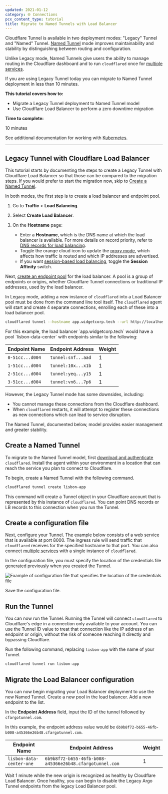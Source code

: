 ```yaml
---
updated: 2021-01-12
category: 🌐 Connections
pcx_content_type: tutorial
title: Migrate to Named Tunnels with Load Balancer
---
```



Cloudflare Tunnel is available in two deployment modes: "Legacy" Tunnel and "Named" Tunnel. [Named Tunnel](https://blog.cloudflare.com/argo-tunnels-that-live-forever/) mode improves maintainability and stability by distinguishing between routing and configuration.

Unlike Legacy mode, Named Tunnels give users the ability to manage routing in the Cloudflare dashboard and to run `cloudflared` once for [multiple services](https://blog.cloudflare.com/many-services-one-cloudflared/).

If you are using Legacy Tunnel today you can migrate to Named Tunnel deployment in less than 10 minutes.

**This tutorial covers how to:**

- Migrate a Legacy Tunnel deployment to Named Tunnel model
- Use Cloudflare Load Balancer to perform a zero downtime migration

**Time to complete:**

10 minutes

See additional documentation for working with [Kubernetes](/cloudflare-one/connections/connect-networks/deployment-guides/kubernetes/).

---

## Legacy Tunnel with Cloudflare Load Balancer

This tutorial starts by documenting the steps to create a Legacy Tunnel with Cloudflare Load Balancer so that those can be compared to the migration steps. If you would prefer to start the migration now, skip to [Create a Named Tunnel](#create-a-named-tunnel).

In both modes, the first step is to create a load balancer and endpoint pool.

1. Go to **Traffic** > **Load Balancing**.

2. Select **Create Load Balancer**.

3. On the **Hostname** page:
   - Enter a **Hostname**, which is the DNS name at which the load balancer is available. For more details on record priority, refer to [DNS records for load balancing](/load-balancing/load-balancers/dns-records/).
   - Toggle the orange cloud icon to update the [proxy mode](/load-balancing/understand-basics/proxy-modes/), which affects how traffic is routed and which IP addresses are advertised.
   - If you want [session-based load balancing](/load-balancing/understand-basics/session-affinity/), toggle the **Session Affinity** switch.

Next, [create an endpoint pool](/load-balancing/pools/create-pool/#create-a-pool) for the load balancer. A pool is a group of <GlossaryTooltip term="endpoint">endpoints</GlossaryTooltip> or origins, whether Cloudflare Tunnel connections or traditional IP addresses, used by the load balancer.

In Legacy mode, adding a new instance of `cloudflared` into a Load Balancer pool must be done from the command line tool itself. The `cloudflared` agent will start and create 4 separate connections, enrolling each of these into a load balancer pool.

```sh
cloudflared tunnel --hostname app.widgetcorp.tech --url http://localhost:8000 --lb-pool lisbon-data-center
```

<Example>
For this example, the load balancer `app.widgetcorp.tech` would have a pool `lisbon-data-center` with endpoints similar to the following:

| Endpoint Name   | Endpoint Address   | Weight |
| --------------- | ------------------ | ------ |
| `0-51cc...d004` | `tunnel:snf...aad` | 1      |
| `1-51cc...d004` | `tunnel:10x...x1b` | 1      |
| `2-51cc...d004` | `tunnel:yeq...y15` | 1      |
| `3-51cc...d004` | `tunnel:vn6...7p6` | 1      |

</Example>

However, the Legacy Tunnel mode has some downsides, including:

- You cannot manage these connections from the Cloudflare dashboard.
- When `cloudflared` restarts, it will attempt to register these connections as new connections which can lead to service disruption.

The Named Tunnel, documented below, model provides easier management and greater stability.

## Create a Named Tunnel

To migrate to the Named Tunnel model, first [download and authenticate](/cloudflare-one/connections/connect-networks/) `cloudflared`. Install the agent within your environment in a location that can reach the service you plan to connect to Cloudflare.

To begin, create a Named Tunnel with the following command.

```sh
cloudflared tunnel create lisbon-app
```

This command will create a Tunnel object in your Cloudflare account that is represented by this instance of `cloudflared`. You can point DNS records or LB records to this connection when you run the Tunnel.

## Create a configuration file

Next, configure your Tunnel. The example below consists of a web service that is available at port 8000. The ingress rule will send traffic that `cloudflared` receives for the specified hostname to that port. You can also connect [multiple services](/cloudflare-one/connections/connect-networks/do-more-with-tunnels/local-management/configuration-file/#file-structure-for-public-hostnames) with a single instance of `cloudflared`.

In the configuration file, you must specify the location of the credentials file generated previously when you created the Tunnel.

![Example of configuration file that specifies the location of the credentials file](~/assets/images/cloudflare-one/secure-origin-connections/migrate-lb-tunnel/tunnel-config.png)

Save the configuration file.

## Run the Tunnel

You can now run the Tunnel. Running the Tunnel will connect `cloudflared` to Cloudflare's edge in a connection only available to your account. You can use the Tunnel ID value to treat that connection like the IP address of an <GlossaryTooltip term="endpoint">endpoint</GlossaryTooltip> or origin, without the risk of someone reaching it directly and bypassing Cloudflare.

Run the following command, replacing `lisbon-app` with the name of your Tunnel.

```sh
cloudflared tunnel run lisbon-app
```

## Migrate the Load Balancer configuration

You can now begin migrating your Load Balancer deployment to use the new Named Tunnel. Create a new pool in the load balancer. Add a new endpoint to the list.

In the **Endpoint Address** field, input the ID of the tunnel followed by `cfargotunnel.com`.

<Example>

In this example, the endpoint address value would be `6b9b8f72-b655-46fb-b008-a45366e26b48.cfargotunnel.com`.

| Endpoint Name            | Endpoint Address                                        | Weight |
| ------------------------ | ------------------------------------------------------- | ------ |
| `lisbon-data-center-one` | `6b9b8f72-b655-46fb-b008-a45366e26b48.cfargotunnel.com` | 1      |

</Example>

Wait 1 minute while the new origin is recognized as healthy by Cloudflare Load Balancer. Once healthy, you can begin to disable the Legacy Argo Tunnel endpoints from the legacy Load Balancer pool.
